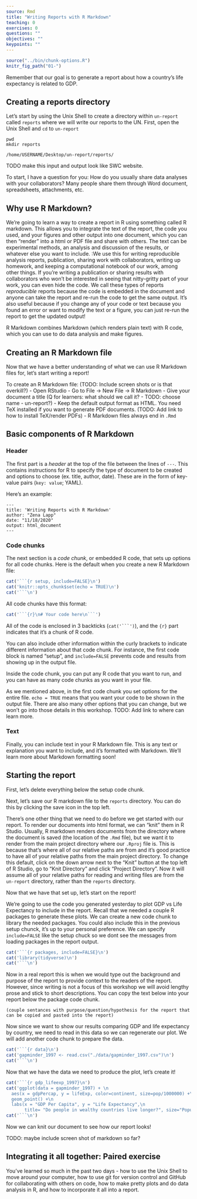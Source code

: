 ```yaml
---
source: Rmd
title: "Writing Reports with R Markdown"
teaching: 0 
exercises: 0
questions: ""
objectives: ""
keypoints: ""
---
```


```r
source("../bin/chunk-options.R")
knitr_fig_path("01-")
```

Remember that our goal is to generate a report about how a country's life expectancy is related to GDP.

## Creating a reports directory

Let's start by using the Unix Shell to create a directory within `un-report` called `reports` where we will write our reports to the UN.
First, open the Unix Shell and `cd` to `un-report`

```
pwd
mkdir reports
```

```
/home/USERNAME/Desktop/un-report/reports/
```
TODO make this input and output look like SWC website.

To start, I have a question for you:
How do you usually share data analyses with your collaborators? 
Many people share them through Word document, spreadsheets, attachments, etc. 

## Why use R Markdown?

We're going to learn a way to create a report in R using something called R markdown. 
This allows you to integrate the text of the report, the code you used, and your figures and other output into one document, which you can then "render" into a html or PDF file and share with others. 
The text can be experimental methods, an analysis and discussion of the results, or whatever else you want to include.
:We use this for writing reproducible analysis reports, publication, sharing work with collaborators, writing up homework, and keeping a computational notebook of our work, among other things.
If you're writing a publication or sharing results with collaborators who won't be interested in seeing that nitty-gritty part of your work, you can even hide the code. 
We call these types of reports *reproducible* reports because the code is embedded in the document and anyone can take the report and re-run the code to get the same output. 
It's also useful because if you change any of your code or text because you found an error or want to modify the text or a figure, you can just re-run the report to get the updated output! 

R Markdown combines Markdown (which renders plain text) with R code, which you can use to do data analysis and make figures.

## Creating an R Markdown file

Now that we have a better understanding of what we can use R Markdown files for, let's start writing a report!

To create an R Markdown file: (TODO: Include screen shots or is that overkill?)
- Open RStudio
- Go to File &rarr; New File &rarr; R Markdown
- Give your document a title (Q for learners: what should we call it? - TODO: choose name - un-report?)
- Keep the default output format as HTML. You need TeX installed if you want to generate PDF documents. (TODO: Add link to how to install TeX/render PDFs)
- R Markdown files always end in `.Rmd`

## Basic components of R Markdown

### Header

The first part is a *header* at the top of the file between the lines of `---`. This contains instructions for R to specify the type of document to be created and options to choose (ex. title, author, date). These are in the form of key-value pairs (`key: value`; YAML).

Here's an example:

```
---
title: 'Writing Reports with R Markdown'
author: "Zena Lapp"
date: "11/18/2020"
output: html_document
---
```

### Code chunks

The next section is a *code chunk*, or embedded R code, that sets up options for all code chunks. Here is the default when you create a new R Markdown file:

```r
cat('```{r setup, include=FALSE}\n')
cat('knitr::opts_chunk$set(echo = TRUE)\n')
cat('```\n')
```

All code chunks have this format:

```r
cat('```{r}\n# Your code here\n```')
```

All of the code is enclosed in 3 backticks (`cat('```')`), and the `{r}` part indicates that it's a chunk of R code. 

You can also include other information within the curly brackets to indicate different information about that code chunk. 
For instance, the first code block is named "setup", and `include=FALSE` prevents code and results from showing up in the output file.

Inside the code chunk, you can put any R code that you want to run, and you can have as many code chunks as you want in your file.

As we mentioned above, in the first code chunk you set options for the entire file. 
`echo = TRUE` means that you want your code to be shown in the output file. 
There are also many other options that you can change, but we won't go into those details in this workshop. 
TODO: Add link to where can learn more.

### Text

Finally, you can include text in your R Markdown file. 
This is any text or explanation you want to include, and it's formatted with Markdown. 
We'll learn more about Markdown formatting soon!

## Starting the report

First, let's delete everything below the setup code chunk.

Next, let's save our R markdown file to the `reports` directory. 
You can do this by clicking the save icon in the top left. 

There's one other thing that we need to do before we get started with our report.
To render our documents into html format, we can "knit" them in R Studio. 
Usually, R markdown renders documents from the directory where the document is saved (the location of the `.Rmd` file), but we want it to render from the main project directory where our `.Rproj` file is.
This is because that's where all of our relative paths are from and it's good practice to have all of your relative paths from the main project directory.
To change this default, click on the down arrow next to the "Knit" button at the top left of R Studio, go to "Knit Directory" and click "Project Directory". 
Now it will assume all of your relative paths for reading and writing files are from the `un-report` directory, rather than the `reports` directory.

Now that we have that set up, let's start on the report!

We're going to use the code you generated yesterday to plot GDP vs Life Expectancy to include in the report. Recall that we needed a couple R packages to generate these plots. We can create a new code chunk to library the needed packages. You could also include this in the previous setup chunck, it's up to your personal preference. We can specify `include=FALSE` like the setup chuck so we dont see the messages from loading packages in the report output. 

```r
cat('```{r packages, include=FALSE}\n')
cat('library(tidyverse)\n')
cat('```\n')
```

Now in a real report this is when we would type out the background and purpose of the report to provide context to the readers of the report. However, since writing is not a focus of this workshop we will avoid lengthy prose and stick to short descriptions. You can copy the text below into your report below the package code chunk.

```
(couple sentances with purpose/question/hypothesis for the report that can be copied and pasted into the report)
```

Now since we want to show our results comparing GDP and life expectancy by country, we need to read in this data so we can regenerate our plot. We will add another code chunk to prepare the data. 

```r
cat('```{r data}\n')
cat('gapminder_1997 <- read.csv("./data/gapminder_1997.csv")\n')
cat('```\n')
```

Now that we have the data we need to produce the plot, let's create it!

```r
cat('```{r gdp_lifeexp_1997}\n')
cat('ggplot(data = gapminder_1997) + \n
  aes(x = gdpPercap, y = lifeExp, color=continent, size=pop/1000000) +\n
  geom_point() +\n
  labs(x = "GDP Per Capita", y = "Life Expectancy",\n
       title= "Do people in wealthy countries live longer?", size="Population (in millions)")\n')
cat('```\n')
```

Now we can knit our document to see how our report looks!

TODO: maybe include screen shot of markdown so far?

## Integrating it all together: Paired exercise

You've learned so much in the past two days - how to use the Unix Shell to move around your computer, how to use git for version control and GitHub for collaborating with others on code, how to make pretty plots and do data analysis in R, and how to incorporate it all into a report. 

